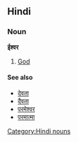 ==Hindi==
===Noun===
'''ईश्वर'''
#[[God]]
====See also====
*[[देवता]]
*[[दैवता]]
*[[परमेश्वर]]
*[[परमात्मा]]
[[Category:Hindi nouns]]